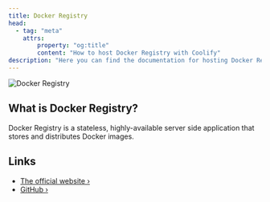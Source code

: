 ```yaml
---
title: Docker Registry
head:
  - tag: "meta"
    attrs:
        property: "og:title"
        content: "How to host Docker Registry with Coolify"
description: "Here you can find the documentation for hosting Docker Registry with Coolify."
---
```



<Badge text="One-click setup." variant="note" size="large" />

![Docker Registry](https://raw.githubusercontent.com/distribution/distribution/main/distribution-logo.svg)

## What is Docker Registry?

Docker Registry is a stateless, highly-available server side application that stores and distributes Docker images.

## Links

- [The official website ›](https://hub.docker.com/)
- [GitHub ›](https://github.com/docker/distribution)
